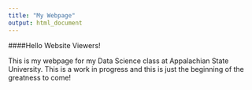 ```yaml
---
title: "My Webpage"
output: html_document
---
```



####Hello Website Viewers!

This is my webpage for my Data Science class at Appalachian State University. This is a work in progress and this is just the beginning of the greatness to come!

